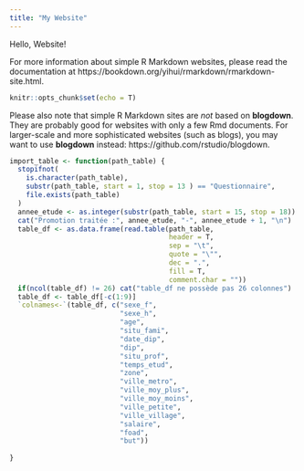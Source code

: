 ```yaml
---
title: "My Website"
---
```


Hello, Website!

For more information about simple R Markdown websites, please read the documentation at https://bookdown.org/yihui/rmarkdown/rmarkdown-site.html.
```r
knitr::opts_chunk$set(echo = T)
```

Please also note that simple R Markdown sites are _not_ based on **blogdown**. They are probably good for websites with only a few Rmd documents. For larger-scale and more sophisticated websites (such as blogs), you may want to use **blogdown** instead: https://github.com/rstudio/blogdown.
```r

import_table <- function(path_table) {
  stopifnot(
    is.character(path_table),
    substr(path_table, start = 1, stop = 13 ) == "Questionnaire",
    file.exists(path_table)
  )
  annee_etude <- as.integer(substr(path_table, start = 15, stop = 18))
  cat("Promotion traitée :", annee_etude, "-", annee_etude + 1, "\n")
  table_df <- as.data.frame(read.table(path_table,
                                       header = T,
                                       sep = "\t",
                                       quote = "\"",
                                       dec = ".",
                                       fill = T,
                                       comment.char = ""))
  if(ncol(table_df) != 26) cat("table_df ne possède pas 26 colonnes")
  table_df <- table_df[-c(1:9)]
  `colnames<-`(table_df, c("sexe_f",
                           "sexe_h",
                           "age",
                           "situ_fami",
                           "date_dip",
                           "dip",
                           "situ_prof",
                           "temps_etud",
                           "zone",
                           "ville_metro",
                           "ville_moy_plus",
                           "ville_moy_moins",
                           "ville_petite",
                           "ville_village",
                           "salaire",
                           "foad",
                           "but"))
  
}
```

